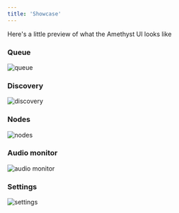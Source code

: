 ```yaml
---
title: 'Showcase'
---
```


Here's a little preview of what the Amethyst UI looks like

### Queue
![queue](/images/ui/queue.png)

### Discovery
![discovery](/images/ui/discovery.png)

### Nodes
![nodes](/images/ui/nodes.png)

### Audio monitor
![audio monitor](/images/ui/audio_monitor.png)

### Settings
![settings](/images/ui/settings.png)